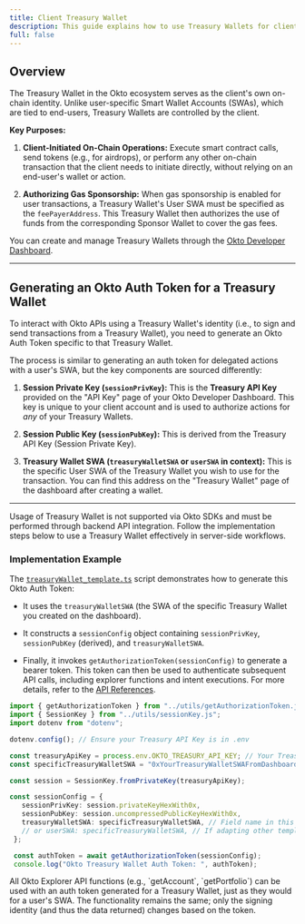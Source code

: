 ```yaml
---
title: Client Treasury Wallet
description: This guide explains how to use Treasury Wallets for client-initiated on-chain actions, gas sponsorship, and API access via Auth Tokens.
full: false
---
```



<AIMarkdownComponent isIndex={false} />

## Overview

The Treasury Wallet in the Okto ecosystem serves as the client's own on-chain identity. Unlike user-specific Smart Wallet Accounts (SWAs), which are tied to end-users, Treasury Wallets are controlled by the client.

**Key Purposes:**

1.  **Client-Initiated On-Chain Operations:** Execute smart contract calls, send tokens (e.g., for airdrops), or perform any other on-chain transaction that the client needs to initiate directly, without relying on an end-user's wallet or action.

2.  **Authorizing Gas Sponsorship:** When gas sponsorship is enabled for user transactions, a Treasury Wallet's User SWA must be specified as the `feePayerAddress`. This Treasury Wallet then authorizes the use of funds from the corresponding Sponsor Wallet to cover the gas fees.

You can create and manage Treasury Wallets through the [Okto Developer Dashboard](/docs/developer-admin-dashboard/treasury-wallet).

---

## Generating an Okto Auth Token for a Treasury Wallet

To interact with Okto APIs using a Treasury Wallet's identity (i.e., to sign and send transactions from a Treasury Wallet), you need to generate an Okto Auth Token specific to that Treasury Wallet.

The process is similar to generating an auth token for delegated actions with a user's SWA, but the key components are sourced differently:

1.  **Session Private Key (`sessionPrivKey`):** This is the **Treasury API Key** provided on the "API Key" page of your Okto Developer Dashboard. This key is unique to your client account and is used to authorize actions for *any* of your Treasury Wallets.

2.  **Session Public Key (`sessionPubKey`):** This is derived from the Treasury API Key (Session Private Key).

3.  **Treasury Wallet SWA (`treasuryWalletSWA` or `userSWA` in context):** This is the specific User SWA of the Treasury Wallet you wish to use for the transaction. You can find this address on the "Treasury Wallet" page of the dashboard after creating a wallet.

---

<Callout title="Important">
Usage of Treasury Wallet is not supported via Okto SDKs and must be performed through backend API integration. Follow the implementation steps below to use a Treasury Wallet effectively in server-side workflows.
</Callout>

### Implementation Example

The [`treasuryWallet_template.ts`](https://github.com/okto-hq/okto-sdkv2-ts-template/blob/main/src/api-template/auth/treasuryWallet_template.ts) script demonstrates how to generate this Okto Auth Token:

- It uses the `treasuryWalletSWA` (the SWA of the specific Treasury Wallet you created on the dashboard).

- It constructs a `sessionConfig` object containing `sessionPrivKey`, `sessionPubKey` (derived), and `treasuryWalletSWA`.

- Finally, it invokes `getAuthorizationToken(sessionConfig)` to generate a bearer token. This token can then be used to authenticate subsequent API calls, including explorer functions and intent executions. For more details, refer to the [API References](/docs/openapi/getting-started#api-references).

```typescript
import { getAuthorizationToken } from "../utils/getAuthorizationToken.js"; 
import { SessionKey } from "../utils/sessionKey.js"; 
import dotenv from "dotenv";

dotenv.config(); // Ensure your Treasury API Key is in .env

const treasuryApiKey = process.env.OKTO_TREASURY_API_KEY; // Your Treasury API Key from Okto Dashboard
const specificTreasuryWalletSWA = "0xYourTreasuryWalletSWAFromDashboard";

const session = SessionKey.fromPrivateKey(treasuryApiKey); 

const sessionConfig = { 
   sessionPrivKey: session.privateKeyHexWith0x,
   sessionPubKey: session.uncompressedPublicKeyHexWith0x,
   treasuryWalletSWA: specificTreasuryWalletSWA, // Field name in this template
   // or userSWA: specificTreasuryWalletSWA, // If adapting other templates
 };

 const authToken = await getAuthorizationToken(sessionConfig); 
 console.log("Okto Treasury Wallet Auth Token: ", authToken);
```

<Callout title="Note">
All Okto Explorer API functions (e.g., `getAccount`, `getPortfolio`) can be used with an auth token generated for a Treasury Wallet, just as they would for a user's SWA. The functionality remains the same; only the signing identity (and thus the data returned) changes based on the token.
</Callout>